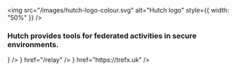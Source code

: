 
<div style={{ display: "flex", flexDirection: "column", alignItems: "center", paddingTop: "2rem", paddingBottom: "2rem" }}>

  <img src="/images/hutch-logo-colour.svg" alt="Hutch logo" style={{ width: "50%" }} />

  ### Hutch provides tools for federated activities in secure environments.
</div>

<Cards>
  <Cards.Card 
    href="/bunny" 
    icon={<img src="/images/bunny.svg" alt="Bunny logo" />}
  />
  <Cards.Card 
    icon={<img src="/images/relay.svg" alt="Relay logo" />}
    href="/relay"
  />
  <Cards.Card 
    icon={<img src="/images/trefx.svg" alt="TRE-FX logo" />}
    href="https://trefx.uk"
  />

</Cards>
